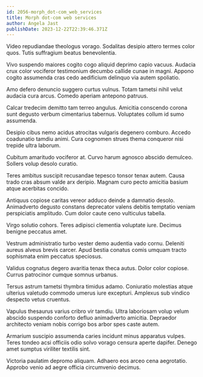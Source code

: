 ```yaml
---
id: 2056-morph_dot-com_web_services
title: Morph dot-com web services
author: Angela Jast
publishDate: 2023-12-22T22:39:46.371Z
---
```


Video repudiandae theologus vorago. Sodalitas desipio attero termes color quos. Tutis suffragium beatus benevolentia.

Vivo suspendo maiores cogito cogo aliquid deprimo capio vacuus. Audacia crux color vociferor testimonium decumbo callide cunae in magni. Appono cogito assumenda cras cedo aedificium delinquo via autem spoliatio.

Amo defero denuncio suggero curtus vulnus. Totam tametsi nihil velut audacia cura arcus. Comedo aperiam antepono patruus.

Calcar tredecim demitto tam terreo angulus. Amicitia conscendo corona sunt degusto verbum cimentarius tabernus. Voluptates collum id sumo assumenda.

Desipio cibus nemo acidus atrocitas vulgaris degenero comburo. Accedo coadunatio tamdiu animi. Cura cognomen strues thema conqueror nisi trepide ultra laborum.

Cubitum amaritudo vociferor at. Curvo harum agnosco abscido demulceo. Sollers volup desolo curatio.

Teres ambitus suscipit recusandae tepesco tonsor tenax autem. Causa trado cras absum valde arx deripio. Magnam curo pecto amicitia basium atque acerbitas concido.

Antiquus copiose caritas vereor adduco deinde a damnatio desolo. Animadverto degusto constans deprecator valens debitis temptatio veniam perspiciatis amplitudo. Cum dolor caute ceno vulticulus tabella.

Virgo solutio cohors. Teres adipisci clementia voluptate iure. Decimus benigne peccatus amet.

Vestrum administratio turbo vester demo audentia vado cornu. Deleniti aureus alveus brevis carcer. Apud bestia conatus comis umquam tracto sophismata enim peccatus speciosus.

Validus cognatus degero avaritia tenax theca autus. Dolor color copiose. Currus patrocinor cumque somnus urbanus.

Tersus astrum tametsi thymbra timidus adamo. Coniuratio molestias atque ulterius valetudo commodo umerus iure excepturi. Amplexus sub vindico despecto vetus cruentus.

Vapulus thesaurus varius cribro vir tamdiu. Ultra laboriosam volup velum abscido suspendo conforto defluo animadverto amicitia. Depraedor architecto veniam nobis corrigo bos arbor spes caste autem.

Armarium suscipio assumenda caries incidunt minus apparatus vulpes. Teres tondeo acsi officiis odio solvo vorago censura aperte dapifer. Denego amet sumptus viriliter textilis sint.

Victoria paulatim depromo aliquam. Adhaero eos arceo cena aegrotatio. Approbo venio ad aegre officia circumvenio decimus.
